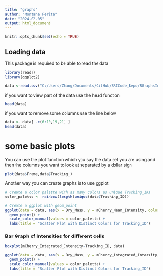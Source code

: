 ```yaml
---
title: "graphs"
author: "Montana Ferita"
date: "2024-02-05"
output: html_document
---
```


```r
knitr::opts_chunk$set(echo = TRUE)
```

## Loading data

This package is required to be able to read the data

```r
library(readr)
library(ggplot2)
```

```r
data <-read.csv("C:/Users/Zhang/Documents/GitHub/SRICode_Repo/RGraphsInto/104lineage.csv")
```

if you want to view part of the data use the head function

```r
head(data)
```

if you want to remove some columns use the line below

```r
data <- data[ -c(6:10,19,21) ]
head(data)
```

# some basic plots

You can use the plot function which you say the data set you are using and then the columns you want to look at separated by a dollar sign

```r
plot(data$Frame,data$Tracking_)
```

Another way you can create graphs is to use ggplot

```r
# Create a color palette with as many colors as unique Tracking_IDs
color_palette <- rainbow(length(unique(data$Tracking_ID)))

# Create a ggplot with geom_point
ggplot(data = data, aes(x = Dry_Mass, y = mCherry_Mean_Intensity, color = factor(Tracking_ID))) +
  geom_point() +
  scale_color_manual(values = color_palette) +
  labs(title = "Scatter Plot with Distinct Colors for Tracking_ID")


```

### Bar Graph of Intensities for different cells

```r
boxplot(mCherry_Integrated_Intensity~Tracking_ID, data)
```

```r
ggplot(data = data, aes(x = Dry_Mass, y = mCherry_Integrated_Intensity, color = factor(Tracking_ID))) +
  geom_point() +
  scale_color_manual(values = color_palette) +
  labs(title = "Scatter Plot with Distinct Colors for Tracking_ID")


```
